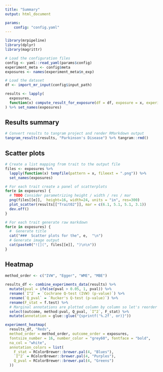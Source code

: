 ```yaml
---
title: "Summary"
output: html_document

params:
    config: "config.yaml"
---
```


```r
library(mrpipeline)
library(dplyr)
library(magrittr)
```


```r
# Load the configuration files
config <- yaml::read_yaml(params$config)
experiment_meta <- config$meta
exposures <- names(experiment_meta$n_exp)

# Load the dataset
df <- import_mr_input(config$input_path)
```

```r
results <- lapply(
  exposures, 
  function(x) compute_result_for_exposure(df = df, exposure = x, experiment_meta = experiment_meta)
) %>% set_names(exposures)
```

## Results summary

```r
# Convert results to tangram project and render RMarkdown output
tangram_results(results, "Parkinson's Disease") %>% tangram::rmd()
```

## Scatter plots

```r
# Create a list mapping from trait to the output file
files <- exposures %>% 
  lapply(function(x) tempfile(pattern = x, fileext = ".png")) %>% 
  set_names(exposures)

# For each trait create a panel of scatterplots
for(e in exposures) {
  # TODO Consider parametrizing height / width / res / mar
  png(files[[e]],  height=16, width=24, units = "in", res=300)
  plot_scatter(results[["Trait02"]], mar = c(6.1, 5.1, 5.1, 3.1))
  dev.off()
}
```

```r
# For each trait generate raw markdown
for(e in exposures) {
  #  Generate title
  cat("###  Scatter plots for the", e,  "\n")
  # Generate image output
  cat(paste0("![](", files[[e]], ")\n\n"))
}
```

## Heatmap

```r
method_order <- c("IVW", "Egger", "WME", "MBE")
                  
results_df <- combine_experiments_data(results) %>%
  mutate(pval = ifelse(pval > 0.05, 1, pval)) %>%
  rename(`I^2` = `Cochrane Q-test (IVW) (p-value)`) %>%
  rename(`Q_pval` = `Rucker's Q-test (p-value)`) %>%
  rename(F_stat = f.test) %>%
  # Marginal annotations are plotted column by column so let's reorder here
  select(outcome, method:pval, Q_pval, `I^2`, F_stat) %>%
  mutate(annotation = glue::glue("{sprintf('%.2f', or)}"))

experiment_heatmap(
  results_df, "Reds",
  method_order = method_order, outcome_order = exposures,
  fontsize_number = 16, number_color = "grey60", fontface = "bold",
  na_col = "white",
  annotation_colors = list(
    F_stat = RColorBrewer::brewer.pal(4, "Blues"),
    `I^2` = RColorBrewer::brewer.pal(4, "Purples"),
    Q_pval = RColorBrewer::brewer.pal(4, "Greens")
  ))


```
